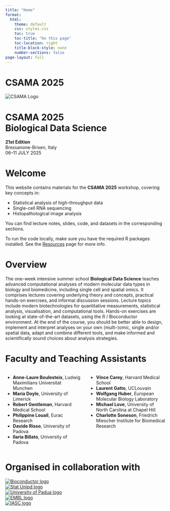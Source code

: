 ```yaml
---
title: "Home"
format:
  html:
    theme: default
    css: styles.css
    toc: true
    toc-title: "On this page"
    toc-location: right
    title-block-style: none
    number-sections: false 
page-layout: full
---
```



```{=html}
<div class="header-with-logo">
  <h1 class="site-title">CSAMA 2025</h1>
  <img src="images/EuroBioC_orig.png" alt="CSAMA Logo" class="header-logo">
</div>
```
```{=html}
<div class="hero">
  <div class="hero-text">
    <h1>CSAMA 2025<br>Biological Data Science</h1>
    <p><strong>21st Edition</strong><br>Bressanone-Brixen, Italy<br>06–11 JULY 2025</p>
  </div>
</div>

```

# Welcome

This website contains materials for the **CSAMA 2025** workshop,
covering key concepts in:

-   Statistical analysis of high-throughput data
-   Single-cell RNA sequencing
-   Histopathological image analysis

You can find lecture notes, slides, code, and datasets in the
corresponding sections.

To run the code locally, make sure you have the required R packages
installed. See the [Resources](resources.qmd) page for more info.

# Overview

The one-week intensive summer school **Biological Data Science** teaches
advanced computational analyses of modern molecular data types in
biology and biomedicine, including single cell and spatial omics. It
comprises lectures covering underlying theory and concepts, practical
hands-on exercises, and informal discussion sessions. Lecture topics
include modern biotechnologies for quantitative measurements,
statistical analysis, visualisation, and computational tools. Hands-on
exercises are looking at state-of-the-art datasets, using the R /
Bioconductor environment. At the end of the course, you should be better
able to design, implement and interpret analyses on your own
(multi-)omic, single and/or spatial data, adapt and combine different
tools, and make informed and scientifically sound choices about analysis
strategies.

# Faculty and Teaching Assistants

::: columns
::: {.column width="50%"}
-   **Anne-Laure Boulesteix**, Ludwig Maximilians Universitat Munchen\
-   **Maria Doyle**, University of Limerick\
-   **Robert Gentleman**, Harvard Medical School\
-   **Philippine Louail**, Eurac Research\
-   **Davide Risso**, University of Padova\
-   **Ilaria Billato**, University of Padova\
:::

::: {.column width="50%"}
-   **Vince Carey**, Harvard Medical School\
-   **Laurent Gatto**, UCLouvain\
-   **Wolfgang Huber**, European Molecular Biology Laboratory\
-   **Michael Love**, University of North Carolina at Chapel Hill\
-   **Charlotte Soneson**, Friedrich Miescher Institute for Biomedical
    Research\
:::
:::

# Organised in collaboration with

```{=html}
<div class="logos">
  <div class="logo-item">
    <a href="https://www.bioconductor.org/" target="_blank">
      <img class="small-logo" src="images/bioconductor_logo_cmyk.jpg" alt="Bioconductor logo">
    </a>
  </div>

  <div class="logo-item">
    <a href="https://stat.unipd.it" target="_blank">
      <img src="images/stat_unipd_logo.jpg" alt="Stat Unipd logo">
    </a>
  </div>

  <div class="logo-item">
    <a href="https://www.unipd.it" target="_blank">
      <img src="images/UNIPD_logo.png" alt="University of Padua logo">
    </a>
  </div>

  <div class="logo-item">
    <a href="https://www.embl.org/" target="_blank">
      <img src="images/EMBL_logo.png" alt="EMBL logo">
    </a>
  </div>

  <div class="logo-item">
    <a href="https://iasc-isi.org/" target="_blank">
      <img src="images/isi_logo.jpg" alt="IASC logo">
    </a>
  </div>
</div>
```